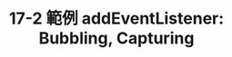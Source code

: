 ---
title: "17-2 範例 addEventListener: Bubbling, Capturing"
youtubeId: -2EB10hfEfc
duration: 273
thumbnail: https://i.ytimg.com/vi/-2EB10hfEfc/hqdefault.jpg?sqp=-oaymwEjCNACELwBSFryq4qpAxUIARUAAAAAGAElAADIQj0AgKJDeAE=&rs=AOn4CLBFaKqjFl6a9BZW3AEgeZ2qoOs4Lw
slug: 17-2-example-addeventlistener-bubbling-capturing
uslug: 17-2-範例-addeventlistener-bubbling-capturing
---